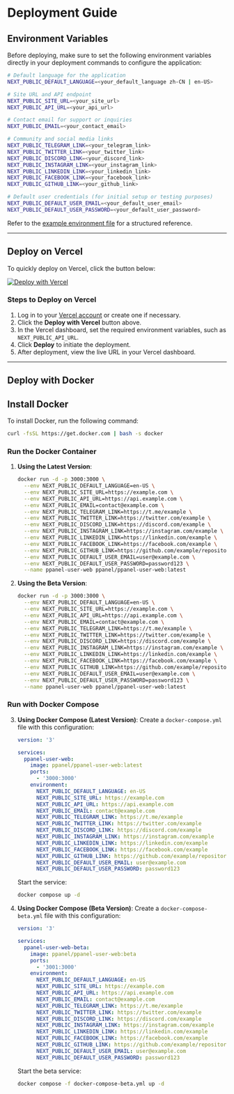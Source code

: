 # Deployment Guide

## Environment Variables

Before deploying, make sure to set the following environment variables directly in your deployment commands to configure the application:

```bash
# Default language for the application
NEXT_PUBLIC_DEFAULT_LANGUAGE=<your_default_language zh-CN | en-US>

# Site URL and API endpoint
NEXT_PUBLIC_SITE_URL=<your_site_url>
NEXT_PUBLIC_API_URL=<your_api_url>

# Contact email for support or inquiries
NEXT_PUBLIC_EMAIL=<your_contact_email>

# Community and social media links
NEXT_PUBLIC_TELEGRAM_LINK=<your_telegram_link>
NEXT_PUBLIC_TWITTER_LINK=<your_twitter_link>
NEXT_PUBLIC_DISCORD_LINK=<your_discord_link>
NEXT_PUBLIC_INSTAGRAM_LINK=<your_instagram_link>
NEXT_PUBLIC_LINKEDIN_LINK=<your_linkedin_link>
NEXT_PUBLIC_FACEBOOK_LINK=<your_facebook_link>
NEXT_PUBLIC_GITHUB_LINK=<your_github_link>

# Default user credentials (for initial setup or testing purposes)
NEXT_PUBLIC_DEFAULT_USER_EMAIL=<your_default_user_email>
NEXT_PUBLIC_DEFAULT_USER_PASSWORD=<your_default_user_password>
```

Refer to the [example environment file](https://raw.githubusercontent.com/perfect-panel/ppanel-user-web/refs/heads/main/.env.development) for a structured reference.

---

## Deploy on Vercel

To quickly deploy on Vercel, click the button below:

[![Deploy with Vercel](https://vercel.com/button)](https://vercel.com/new/clone?repository-url=https%3A%2F%2Fgithub.com%2Fperfect-panel%2Fppanel-user-web&env=NEXT_PUBLIC_API_URL&envDescription=Environment%20Variables%20Description&envLink=https%3A%2F%2Fraw.githubusercontent.com%2Fperfect-panel%2Fppanel-user-web%2Frefs%2Fheads%2Fmain%2F.env.development&project-name=ppanel-user-web&repository-name=ppanel-user-web)

### Steps to Deploy on Vercel

1. Log in to your [Vercel account](https://vercel.com/) or create one if necessary.
2. Click the **Deploy with Vercel** button above.
3. In the Vercel dashboard, set the required environment variables, such as `NEXT_PUBLIC_API_URL`.
4. Click **Deploy** to initiate the deployment.
5. After deployment, view the live URL in your Vercel dashboard.

---

## Deploy with Docker

## Install Docker

To install Docker, run the following command:

```sh
curl -fsSL https://get.docker.com | bash -s docker
```

### Run the Docker Container

1. **Using the Latest Version**:

   ```sh
   docker run -d -p 3000:3000 \
     --env NEXT_PUBLIC_DEFAULT_LANGUAGE=en-US \
     --env NEXT_PUBLIC_SITE_URL=https://example.com \
     --env NEXT_PUBLIC_API_URL=https://api.example.com \
     --env NEXT_PUBLIC_EMAIL=contact@example.com \
     --env NEXT_PUBLIC_TELEGRAM_LINK=https://t.me/example \
     --env NEXT_PUBLIC_TWITTER_LINK=https://twitter.com/example \
     --env NEXT_PUBLIC_DISCORD_LINK=https://discord.com/example \
     --env NEXT_PUBLIC_INSTAGRAM_LINK=https://instagram.com/example \
     --env NEXT_PUBLIC_LINKEDIN_LINK=https://linkedin.com/example \
     --env NEXT_PUBLIC_FACEBOOK_LINK=https://facebook.com/example \
     --env NEXT_PUBLIC_GITHUB_LINK=https://github.com/example/repository \
     --env NEXT_PUBLIC_DEFAULT_USER_EMAIL=user@example.com \
     --env NEXT_PUBLIC_DEFAULT_USER_PASSWORD=password123 \
     --name ppanel-user-web ppanel/ppanel-user-web:latest
   ```

2. **Using the Beta Version**:

   ```sh
   docker run -d -p 3000:3000 \
     --env NEXT_PUBLIC_DEFAULT_LANGUAGE=en-US \
     --env NEXT_PUBLIC_SITE_URL=https://example.com \
     --env NEXT_PUBLIC_API_URL=https://api.example.com \
     --env NEXT_PUBLIC_EMAIL=contact@example.com \
     --env NEXT_PUBLIC_TELEGRAM_LINK=https://t.me/example \
     --env NEXT_PUBLIC_TWITTER_LINK=https://twitter.com/example \
     --env NEXT_PUBLIC_DISCORD_LINK=https://discord.com/example \
     --env NEXT_PUBLIC_INSTAGRAM_LINK=https://instagram.com/example \
     --env NEXT_PUBLIC_LINKEDIN_LINK=https://linkedin.com/example \
     --env NEXT_PUBLIC_FACEBOOK_LINK=https://facebook.com/example \
     --env NEXT_PUBLIC_GITHUB_LINK=https://github.com/example/repository \
     --env NEXT_PUBLIC_DEFAULT_USER_EMAIL=user@example.com \
     --env NEXT_PUBLIC_DEFAULT_USER_PASSWORD=password123 \
     --name ppanel-user-web ppanel/ppanel-user-web:latest
   ```

### Run with Docker Compose

3. **Using Docker Compose (Latest Version)**:
   Create a `docker-compose.yml` file with this configuration:

   ```yaml
   version: '3'

   services:
     ppanel-user-web:
       image: ppanel/ppanel-user-web:latest
       ports:
         - '3000:3000'
       environment:
         NEXT_PUBLIC_DEFAULT_LANGUAGE: en-US
         NEXT_PUBLIC_SITE_URL: https://example.com
         NEXT_PUBLIC_API_URL: https://api.example.com
         NEXT_PUBLIC_EMAIL: contact@example.com
         NEXT_PUBLIC_TELEGRAM_LINK: https://t.me/example
         NEXT_PUBLIC_TWITTER_LINK: https://twitter.com/example
         NEXT_PUBLIC_DISCORD_LINK: https://discord.com/example
         NEXT_PUBLIC_INSTAGRAM_LINK: https://instagram.com/example
         NEXT_PUBLIC_LINKEDIN_LINK: https://linkedin.com/example
         NEXT_PUBLIC_FACEBOOK_LINK: https://facebook.com/example
         NEXT_PUBLIC_GITHUB_LINK: https://github.com/example/repository
         NEXT_PUBLIC_DEFAULT_USER_EMAIL: user@example.com
         NEXT_PUBLIC_DEFAULT_USER_PASSWORD: password123
   ```

   Start the service:

   ```sh
   docker compose up -d
   ```

4. **Using Docker Compose (Beta Version)**:
   Create a `docker-compose-beta.yml` file with this configuration:

   ```yaml
   version: '3'

   services:
     ppanel-user-web-beta:
       image: ppanel/ppanel-user-web:beta
       ports:
         - '3001:3000'
       environment:
         NEXT_PUBLIC_DEFAULT_LANGUAGE: en-US
         NEXT_PUBLIC_SITE_URL: https://example.com
         NEXT_PUBLIC_API_URL: https://api.example.com
         NEXT_PUBLIC_EMAIL: contact@example.com
         NEXT_PUBLIC_TELEGRAM_LINK: https://t.me/example
         NEXT_PUBLIC_TWITTER_LINK: https://twitter.com/example
         NEXT_PUBLIC_DISCORD_LINK: https://discord.com/example
         NEXT_PUBLIC_INSTAGRAM_LINK: https://instagram.com/example
         NEXT_PUBLIC_LINKEDIN_LINK: https://linkedin.com/example
         NEXT_PUBLIC_FACEBOOK_LINK: https://facebook.com/example
         NEXT_PUBLIC_GITHUB_LINK: https://github.com/example/repository
         NEXT_PUBLIC_DEFAULT_USER_EMAIL: user@example.com
         NEXT_PUBLIC_DEFAULT_USER_PASSWORD: password123
   ```

   Start the beta service:

   ```sh
   docker compose -f docker-compose-beta.yml up -d
   ```